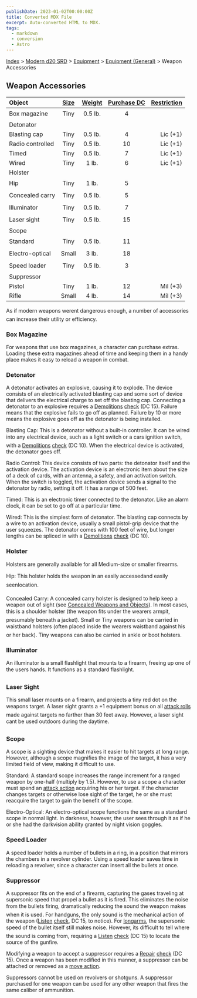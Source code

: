 ```yaml
---
publishDate: 2023-01-02T00:00:00Z
title: Converted MDX File
excerpt: Auto-converted HTML to MDX.
tags:
  - markdown
  - conversion
  - Astro
---
```


[Index](-index) > [Modern d20 SRD](modern-d20-srd-index) > [Equipment](modern-d20-srd-equipment-index) > [Equipment (General)](modern-d20-srd-equipment-equipment-general) > Weapon Accessories

## Weapon Accessories

| Object           | [Size](modern-d20-srd-equipment-equipment-weapons) | [Weight](modern-d20-srd-equipment-equipment-weapons) | [Purchase DC](modern-d20-srd-equipment-equipment-weapons) | [Restriction](modern-d20-srd-equipment-equipment-weapons) |
| :--------------- | :------------------------------------------------: | :--------------------------------------------------: | :-------------------------------------------------------: | --------------------------------------------------------: |
| Box magazine     |                        Tiny                        |                       0.5 lb.                        |                             4                             |                                                           |
| Detonator        |                                                    |                                                      |                                                           |                                                           |
| Blasting cap     |                        Tiny                        |                       0.5 lb.                        |                             4                             |                                                  Lic (+1) |
| Radio controlled |                        Tiny                        |                       0.5 lb.                        |                            10                             |                                                  Lic (+1) |
| Timed            |                        Tiny                        |                       0.5 lb.                        |                             7                             |                                                  Lic (+1) |
| Wired            |                        Tiny                        |                        1 lb.                         |                             6                             |                                                  Lic (+1) |
| Holster          |                                                    |                                                      |                                                           |                                                           |
| Hip              |                        Tiny                        |                        1 lb.                         |                             5                             |                                                           |
| Concealed carry  |                        Tiny                        |                       0.5 lb.                        |                             5                             |                                                           |
| Illuminator      |                        Tiny                        |                       0.5 lb.                        |                             7                             |                                                           |
| Laser sight      |                        Tiny                        |                       0.5 lb.                        |                            15                             |                                                           |
| Scope            |                                                    |                                                      |                                                           |                                                           |
| Standard         |                        Tiny                        |                       0.5 lb.                        |                            11                             |                                                           |
| Electro-optical  |                       Small                        |                        3 lb.                         |                            18                             |                                                           |
| Speed loader     |                        Tiny                        |                       0.5 lb.                        |                             3                             |                                                           |
| Suppressor       |                                                    |                                                      |                                                           |                                                           |
| Pistol           |                        Tiny                        |                        1 lb.                         |                            12                             |                                                  Mil (+3) |
| Rifle            |                       Small                        |                        4 lb.                         |                            14                             |                                                  Mil (+3) |

As if modern weapons werent dangerous enough, a number of accessories can increase their utility or efficiency.

### Box Magazine

For weapons that use box magazines, a character can purchase extras. Loading these extra magazines ahead of time and keeping them in a handy place makes it easy to reload a weapon in combat.

### Detonator

A detonator activates an explosive, causing it to explode. The device consists of an electrically activated blasting cap and some sort of device that delivers the electrical charge to set off the blasting cap. Connecting a detonator to an explosive requires a [Demolitions](modern-d20-srd-skills-demolitions) [check](modern-d20-srd-skills-skill-basics-php#skill-check-index) (DC 15). Failure means that the explosive fails to go off as planned. Failure by 10 or more means the explosive goes off as the detonator is being installed.

Blasting Cap: This is a detonator without a built-in controller. It can be wired into any electrical device, such as a light switch or a cars ignition switch, with a [Demolitions](modern-d20-srd-skills-demolitions) [check](modern-d20-srd-skills-skill-basics-php#skill-check-index) (DC 10). When the electrical device is activated, the detonator goes off.

Radio Control: This device consists of two parts: the detonator itself and the activation device. The activation device is an electronic item about the size of a deck of cards, with an antenna, a safety, and an activation switch. When the switch is toggled, the activation device sends a signal to the detonator by radio, setting it off. It has a range of 500 feet.

Timed: This is an electronic timer connected to the detonator. Like an alarm clock, it can be set to go off at a particular time.

Wired: This is the simplest form of detonator. The blasting cap connects by a wire to an activation device, usually a small pistol-grip device that the user squeezes. The detonator comes with 100 feet of wire, but longer lengths can be spliced in with a [Demolitions](modern-d20-srd-skills-demolitions) [check](modern-d20-srd-skills-skill-basics-php#skill-check-index) (DC 10).

### Holster

Holsters are generally available for all Medium-size or smaller firearms.

Hip: This holster holds the weapon in an easily accessedand easily seenlocation.

Concealed Carry: A concealed carry holster is designed to help keep a weapon out of sight (see [Concealed
Weapons and Objects](modern-d20-srd-equipment-concealed-weapons-objects)). In most cases, this is a shoulder holster (the weapon fits under the wearers armpit, presumably beneath a jacket). Small or Tiny weapons can be carried in waistband holsters (often placed inside the wearers waistband against his or her back). Tiny weapons can also be carried in ankle or boot holsters.

### Illuminator

An illuminator is a small flashlight that mounts to a firearm, freeing up one of the users hands. It functions as a standard flashlight.

### Laser Sight

This small laser mounts on a firearm, and projects a tiny red dot on the weapons target. A laser sight grants a +1 equipment bonus on all [attack
rolls](modern-d20-srd-combat-attack-roll) made against targets no farther than 30 feet away. However, a laser sight cant be used outdoors during the daytime.

### Scope

A scope is a sighting device that makes it easier to hit targets at long range. However, although a scope magnifies the image of the target, it has a very limited field of view, making it difficult to use.

Standard: A standard scope increases the range increment for a ranged weapon by one-half (multiply by 1.5). However, to use a scope a character must spend an [attack
action](modern-d20-srd-combat-attack-actions) acquiring his or her target. If the character changes targets or otherwise lose sight of the target, he or she must reacquire the target to gain the benefit of the scope.

Electro-Optical: An electro-optical scope functions the same as a standard scope in normal light. In darkness, however, the user sees through it as if he or she had the darkvision ability granted by night vision goggles.

### Speed Loader

A speed loader holds a number of bullets in a ring, in a position that mirrors the chambers in a revolver cylinder. Using a speed loader saves time in reloading a revolver, since a character can insert all the bullets at once.

### Suppressor

A suppressor fits on the end of a firearm, capturing the gases traveling at supersonic speed that propel a bullet as it is fired. This eliminates the noise from the bullets firing, dramatically reducing the sound the weapon makes when it is used. For handguns, the only sound is the mechanical action of the weapon ([Listen](modern-d20-srd-skills-listen) [check](modern-d20-srd-skills-skill-basics-php#skill-check-index), DC 15, to notice). For [longarms](modern-d20-srd-equipment-weapons-longarms), the supersonic speed of the bullet itself still makes noise. However, its difficult to tell where the sound is coming from, requiring a [Listen](modern-d20-srd-skills-listen) [check](modern-d20-srd-skills-skill-basics-php#skill-check-index) (DC 15) to locate the source of the gunfire.

Modifying a weapon to accept a suppressor requires a [Repair](modern-d20-srd-skills-repair) [check](modern-d20-srd-skills-skill-basics-php#skill-check-index) (DC 15). Once a weapon has been modified in this manner, a suppressor can be attached or removed as a [move
action](modern-d20-srd-combat-move-actions).

Suppressors cannot be used on revolvers or shotguns. A suppressor purchased for one weapon can be used for any other weapon that fires the same caliber of ammunition.
